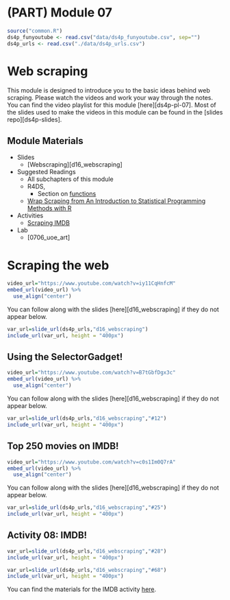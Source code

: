 # (PART) Module 07 {-}

```r
source("common.R")
ds4p_funyoutube <- read.csv("data/ds4p_funyoutube.csv", sep="")
ds4p_urls <- read.csv("./data/ds4p_urls.csv")
```

# Web scraping

This module is designed to introduce you to the basic ideas behind web scraping. Please watch the videos and work your way through the notes. You can find the video playlist for this module [here][ds4p-pl-07]. Most of the slides used to make the videos in this module can be found in the [slides repo][ds4p-slides].


## Module Materials

* Slides
  * [Webscraping][d16_webscraping]
* Suggested Readings
  * All subchapters of this module
  * R4DS,
    * Section on [functions](https://r4ds.had.co.nz/functions.html)
  * [Wrap Scraping from An Introduction to Statistical Programming Methods with R](https://smac-group.github.io/ds/section-web-scraping.html)
* Activities
  * [Scraping IMDB](https://github.com/DataScience4Psych/ae-08-imdb-webscraping)
* Lab
  * [0706_uoe_art]


# Scraping the web

```r
video_url="https://www.youtube.com/watch?v=iy11CqHnfcM"
embed_url(video_url) %>%
  use_align("center")
```

You can follow along with the slides [here][d16_webscraping] if they do not appear below.

```r
var_url=slide_url(ds4p_urls,"d16_webscraping")
include_url(var_url, height = "400px")
```


## Using the SelectorGadget!

```r
video_url="https://www.youtube.com/watch?v=B7tGbfDgx3c"
embed_url(video_url) %>%
  use_align("center")
```

You can follow along with the slides [here][d16_webscraping] if they do not appear below.

```r
var_url=slide_url(ds4p_urls,"d16_webscraping","#12")
include_url(var_url, height = "400px")
```


## Top 250 movies on IMDB!

```r
video_url="https://www.youtube.com/watch?v=c0s1Im0Q7rA"
embed_url(video_url) %>%
  use_align("center")
```

You can follow along with the slides [here][d16_webscraping] if they do not appear below.

```r
var_url=slide_url(ds4p_urls,"d16_webscraping","#25")
include_url(var_url, height = "400px")
```



## Activity 08: IMDB!

```r
var_url=slide_url(ds4p_urls,"d16_webscraping","#28")
include_url(var_url, height = "400px")
```

```r
var_url=slide_url(ds4p_urls,"d16_webscraping","#68")
include_url(var_url, height = "400px")
```


You can find the materials for the IMDB activity [here](https://github.com/DataScience4Psych/ae-08-imdb-webscraping).

